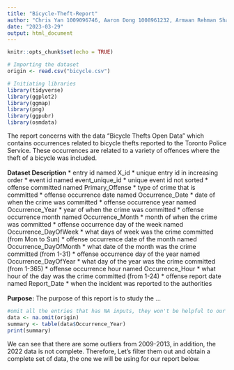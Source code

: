 ```yaml
---
title: "Bicycle-Theft-Report"
author: "Chris Yan 1009096746, Aaron Dong 1008961232, Armaan Rehman Shah 1009641309"
date: "2023-03-29"
output: html_document
---
```


```r
knitr::opts_chunk$set(echo = TRUE)
```

```r
# Importing the dataset
origin <- read.csv("bicycle.csv")
```


```r
# Initiating libraries
library(tidyverse)
library(ggplot2)
library(ggmap)
library(png)
library(ggpubr)
library(osmdata)
```
The report concerns with the data "Bicycle Thefts Open Data" which contains occurrences related to bicycle thefts reported to the Toronto Police Service. These occurrences are related to a variety of offences where the theft of a bicycle was included.
\
\
**Dataset Description**
* entry id named X_id
  * unique entry id in increasing order
* event id named event_unique_id
  * unique event id not sorted
* offense committed named Primary_Offense
  * type of crime that is committed
* offense occurrence date named Occurrence_Date
  * date of when the crime was committed
* offense occurrence year named Occurrence_Year
  * year of when the crime was committed
* offense occurrence month named Occurrence_Month
  * month of when the crime was committed
* offense occurrence day of the week named Occurrence_DayOfWeek
  * what days of week was the crime committed (from Mon to Sun)
* offense occurrence date of the month named Occurrence_DayOfMonth
  * what date of the month was the crime committed (from 1-31)
* offense occurrence day of the year named Occurrence_DayOfYear
  * what day of the year was the crime committed (from 1-365)
* offense occurrence hour named Occurrence_Hour
  * what hour of the day was the crime committed (from 1-24)
* offense report date named Report_Date
  * when the incident was reported to the authorities
\
\
**Purpose:** The purpose of this report is to study the ...

```r
#omit all the entries that has NA inputs, they won't be helpful to our data
data <- na.omit(origin)
summary <- table(data$Occurrence_Year)
print(summary)
```

We can see that there are some outliers from 2009-2013, in addition, the 2022 data is not complete.
Therefore, Let's filter them out and obtain a complete set of data, the one we will be using for our report below.
```r



```
